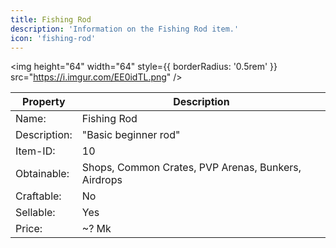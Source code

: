 ```yaml
---
title: Fishing Rod
description: 'Information on the Fishing Rod item.'
icon: 'fishing-rod'
---
```


<img
height="64"
width="64"
  style={{ borderRadius: '0.5rem' }}
  src="https://i.imgur.com/EE0idTL.png"
/>

| Property | Description |
| -------- | ----------- |
| Name: | Fishing Rod |
| Description: | "Basic beginner rod" |
| Item-ID: | 10 |
| Obtainable: | Shops, Common Crates, PVP Arenas, Bunkers, Airdrops |
| Craftable: | No |
| Sellable: | Yes |
| Price: | ~? Mk |
